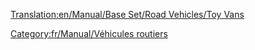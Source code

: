 [[Translation:en/Manual/Base Set/Road Vehicles/Toy Vans]]

{{fr/Manual/Base Set/Road Vehicles/Vehicule routier|nom      = Camion de jouets MightyMover
  |img      = en/Manual/Base Set/Road Vehicles/MightyMover Toy.png
  |prix     = 4 797£ (9 594$)
  |vitesse  = 48 km/h (30 mph)
  |annualite= 421£ (842$)
  |design   = 1935
  |vie      = 15
  |capacite = 17 [[fr/Manual/Base Set/Cargos/Jouet|jouets]]
}}
{{fr/Manual/Base Set/Road Vehicles/Vehicule routier|nom      = Camion de jouets Powernaught
  |img      = en/Manual/Base Set/Road Vehicles/Powernaught Toy.png
  |prix     = 6 027£ (12 054$)
  |vitesse  = 88 km/h (55 mph)
  |annualite= 787£ (1 574$)
  |design   = 1978
  |vie      = 15
  |capacite = 19 [[fr/Manual/Base Set/Cargos/Jouet|jouets]]
}}
{{fr/Manual/Base Set/Road Vehicles/Vehicule routier|nom      = Camion de jouets Wizzow
  |img      = en/Manual/Base Set/Road Vehicles/Wizzow Toy.png
  |prix     = 6 437£ (12 874$)
  |vitesse  = 112 km/h (70 mph)
  |annualite= 1 125£ (2 250$)
  |design   = 2015
  |vie      = 15
  |capacite = 22 [[fr/Manual/Base Set/Cargos/Jouet|jouets]]
}}
[[Category:fr/Manual/Véhicules routiers]]